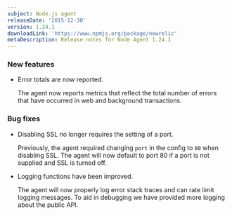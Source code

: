 ```yaml
---
subject: Node.js agent
releaseDate: '2015-12-30'
version: 1.24.1
downloadLink: 'https://www.npmjs.org/package/newrelic'
metaDescription: Release notes for Node Agent 1.24.1
---
```


### New features

* Error totals are now reported.

  The agent now reports metrics that reflect the total number of errors that have occurred in web and background transactions.

### Bug fixes

* Disabling SSL no longer requires the setting of a port.

  Previously, the agent required changing `port` in the config to `80` when disabling SSL. The agent will now default to port 80 if a port is not supplied and SSL is turned off.
* Logging functions have been improved.

  The agent will now properly log error stack traces and can rate limit logging messages. To aid in debugging we have provided more logging about the public API.

